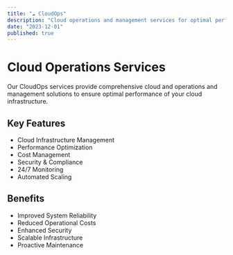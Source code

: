 ```yaml
---
title: "☁️ CloudOps"
description: "Cloud operations and management services for optimal performance"
date: "2023-12-01"
published: true
---
```


# Cloud Operations Services

Our CloudOps services provide comprehensive cloud and operations and management solutions to ensure optimal performance of your cloud infrastructure.

## Key Features

- Cloud Infrastructure Management
- Performance Optimization
- Cost Management
- Security & Compliance
- 24/7 Monitoring
- Automated Scaling

## Benefits

- Improved System Reliability
- Reduced Operational Costs
- Enhanced Security
- Scalable Infrastructure
- Proactive Maintenance